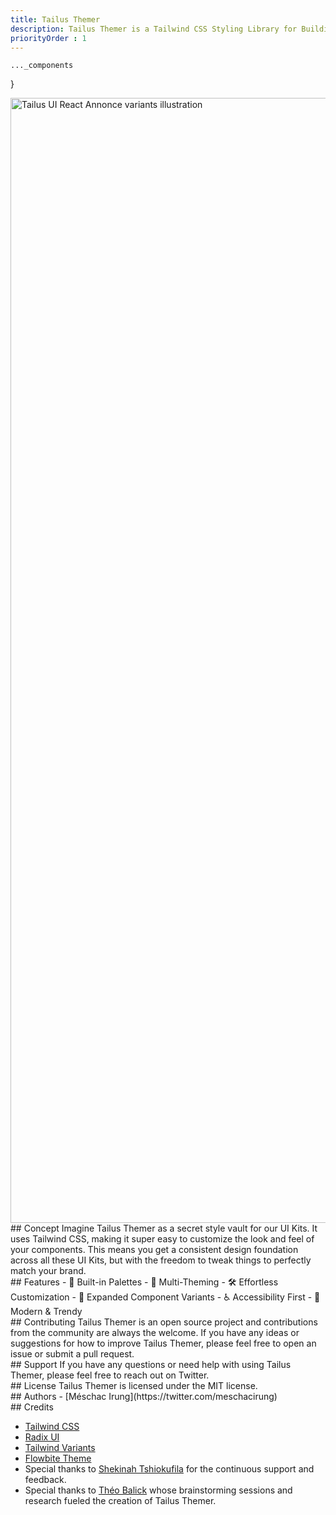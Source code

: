 ```yaml
---
title: Tailus Themer
description: Tailus Themer is a Tailwind CSS Styling Library for Building Modern, Consistent and Accessible Web UIs with Radix UI, Melt UI, and Radix Vue.
priorityOrder : 1
---
```


    ..._components
}

<img class="aspect-video object-cover object-top mb-3 border rounded-[--card-radius] shadow shadow-gray-950/5 dark:shadow-gray-950 dark:outline-2 dark:outline dark:-outline-offset-[3px] dark:outline-gray-950" src="/images/tls-ui-react-variants.webp" alt="Tailus UI React Annonce variants illustration" loading="lazy" width="2400" height="1800" />

<div>
    ## Concept
    Imagine Tailus Themer as a secret style vault for our UI Kits. It uses Tailwind CSS, making it super easy to customize the look and feel of your components. This means you get a consistent design foundation across all these UI Kits, but with the freedom to tweak things to perfectly match your brand.
</div>

<div>
    ## Features
    -   🎨 Built-in Palettes
    -   🎨 Multi-Theming
    -   🛠️ Effortless Customization
    -   🚀 Expanded Component Variants
    -   ♿ Accessibility First
    -   🌟 Modern & Trendy
</div>

<div>
    ## Contributing
    Tailus Themer is an open source project and contributions from the community are always the welcome. If you have any ideas or suggestions for how to improve Tailus Themer, please feel free to open an issue or submit a pull request.
</div>

<div>
    ## Support
    If you have any questions or need help with using Tailus Themer, please feel free to reach out on Twitter.
</div>

<div>
## License
Tailus Themer is licensed under the MIT license.
</div>

<div>
## Authors
-   [Méschac Irung](https://twitter.com/meschacirung)
</div>

<div>
## Credits

-   [Tailwind CSS](https://www.tailwindcss.com)
-   [Radix UI](https://www.radix-ui.com/)
-   [Tailwind Variants](https://www.tailwind-variants.org/docs/introduction)
-   [Flowbite Theme](https://flowbite.com/)
-   Special thanks to [Shekinah Tshiokufila](https://twitter.com/tshiokufila) for the continuous support and feedback.
-   Special thanks to [Théo Balick](https://twitter.com/theo_balick) whose brainstorming sessions and research fueled the creation of Tailus Themer.
</div>